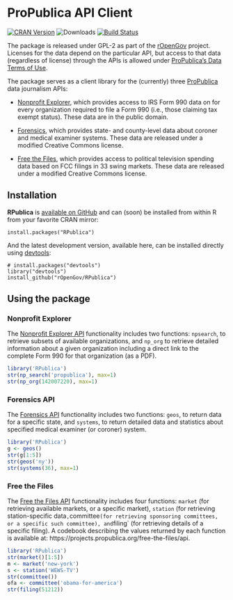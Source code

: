 # ProPublica API Client #

[![CRAN Version](http://www.r-pkg.org/badges/version/RPublica)](http://cran.r-project.org/package=RPublica)
![Downloads](http://cranlogs.r-pkg.org/badges/RPublica)
[![Build Status](https://travis-ci.org/rOpenGov/RPublica.png?branch=master)](https://travis-ci.org/rOpenGov/RPublica)

The package is released under GPL-2 as part of the [rOpenGov](http://ropengov.github.io/) project. Licenses for the data depend on the particular API, but access to that data (regardless of license) through the APIs is allowed under [ProPublica's Data Terms of Use](http://www.propublica.org/about/propublica-data-terms-of-use).

The package serves as a client library for the (currently) three [ProPublica](http://www.propublica.org/) data journalism APIs:

 - [Nonprofit Explorer](http://projects.propublica.org/nonprofits/api), which provides access to IRS Form 990 data on for every organization required to file a Form 990 (i.e., those claiming tax exempt status). These data are in the public domain.

 - [Forensics](http://projects.propublica.org/forensics/api), which provides state- and county-level data about coroner and medical examiner systems. These data are released under a modified Creative Commons license.

 - [Free the Files](https://projects.propublica.org/free-the-files/api), which provides access to political television spending data based on FCC filings in 33 swing markets. These data are released under a modified Creative Commons license.


## Installation ##

**RPublica** is [available on GitHub](http://github.com/rOpenGov/RPublica) and can (soon) be installed from within R from your favorite CRAN mirror:

```
install.packages("RPublica")
```

And the latest development version, available here, can be installed directly using  [devtools](http://cran.r-project.org/web/packages/devtools/index.html):

```
# install.packages("devtools")
library("devtools")
install_github("rOpenGov/RPublica")
```

## Using the package ##

### Nonprofit Explorer ###

The [Nonprofit Explorer API](http://projects.propublica.org/nonprofits/api) functionality includes two functions: `npsearch`, to retrieve subsets of available organizations, and `np_org` to retrieve detailed information about a given organization including a direct link to the complete Form 990 for that organization (as a PDF).

```r
library('RPublica')
str(np_search('propublica'), max=1)
str(np_org(142007220), max=1)
```

### Forensics API ###

The [Forensics API](http://projects.propublica.org/forensics/api) functionality includes two functions: `geos`, to return data for a specific state, and `systems`, to return detailed data and statistics about specified medical examiner (or coroner) system.

```r
library('RPublica')
g <- geos()
str(g[1:5])
str(geos('ny'))
str(systems(36), max=1)
```


### Free the Files ###

The [Free the Files API](https://projects.propublica.org/free-the-files/api) functionality includes four functions: `market` (for retrieving available markets, or a specific market), `station` (for retrieving station-specific data`, `committee` (for retrieving sponsoring committees, or a specific such committee), and `filing` (for retrieving details of a specific filing). A codebook describing the values returned by each function is available at: https://projects.propublica.org/free-the-files/api.

```r
library('RPublica')
str(market()[1:5])
m <- market('new-york')
s <- station('WEWS-TV')
str(committee())
ofa <- committee('obama-for-america')
str(filing(51212))
```
